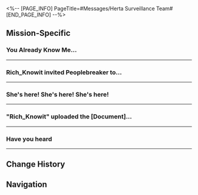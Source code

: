 <%-- [PAGE_INFO]
PageTitle=#Messages/Herta Surveillance Team#
[END_PAGE_INFO] --%>
{{Messages Infobox
|id           = 105
|image        = NPC Herta Surveillance Team Icon.png
|type         = Group
|participants = [[Bill Portcullis]]; [[Licenseless Space Driving]]; [[M-Robot]]; [[Peoplebreaker]]; [[Rich_Knowit]]; [[Trailblazer]]; [[You Already Know Me]]
|faction      = Herta Space Station
}}

==Mission-Specific==
===You Already Know Me...===
{{Messages
|start_condition = 
|text =
:{{DIcon|Warning}} You Already Know Me invited Take-Ultimate-To-The-Face to the group chat
:'''You Already Know Me:''' Ok, invited
:'''You Already Know Me:''' Spill
:'''Rich_Knowit:''' Looks like we're in for some juicy news
:{Choice} Oh?
:'''(Trailblazer):''' Got the deets?
:'''Rich_Knowit:''' Don't leak this from the chat
:'''Rich_Knowit:''' Ruan Mei's coming to the space station!
:{Choice} ...She's already here.
:'''(Trailblazer):''' ...Isn't she already here?
:'''(Trailblazer):''' You're getting slow with your gossip
:'''Rich_Knowit:''' You really are something
:'''Bill Portcullis:''' But we're still preparing for the welcome ceremony
:'''Rich_Knowit:''' Ruan Mei doesn't appreciate it
:'''Licenseless Space Driving:''' I heard she's a loner even among the geniuses
:'''Bill Portcullis:''' So all our work was for nothing?
:'''Bill Portcullis:''' Why didn't you give a heads-up ahead of time
:'''Licenseless Space Driving:''' Herta's also turned a blind eye to what she does
:'''Licenseless Space Driving:''' That's the "big shot" special treatment
:{Choice} It's okay
::'''(Trailblazer):''' It's okay. Other big shots will show up sooner or later
::'''Bill Portcullis:''' Hmm, I'll be waiting then
:{Choice} Stop working hard
::'''(Trailblazer):''' This is what you get when you work hard
::'''Bill Portcullis:''' You seem pretty enlightened
:'''Rich_Knowit:''' Apparently Miss Ruan Mei's personality isn't all that great
:'''Bill Portcullis:''' Word? Is there ever a genius who's normal?
:'''M-Robot:''' Screwllum seems pretty chill
:'''Bill Portcullis:''' Ok fine, I'll give you that
}}
----

===Rich_Knowit invited Peoplebreaker to...===
{{Messages
|start_condition = 
|text =
:{{DIcon|Warning}} Rich_Knowit invited Peoplebreaker to the group chat
:'''Rich_Knowit:''' Welcome, new friend
:'''Rich_Knowit:''' [[File:Sticker PPG 11 Dr. Ratio 01.png|80px]]
:'''You Already Know Me:''' What an honor to see you here
:'''Bill Portcullis:''' [[File:Sticker PPG 05 Wubbaboo 02.png|80px]]
:'''Bill Portcullis:''' Looks like my importance in this chat is now downgraded by 1.
:'''M-Robot:''' Looks like my importance in this chat is now downgraded by 1.
:{Choice} This chat feels like déjà vu
::'''(Trailblazer):''' Why do I have the feeling that I've seen this chat before?
::'''You Already Know Me:''' Fr
:{Choice} The ID here looks familiar
::'''(Trailblazer):''' Say... Your ID Rich_Knowit seems familiar... Are you perhaps related to Richard_Knowitall?
::'''Rich_Knowit:''' ...So you knew of the handle I used before that account got nuked. Looks like you're chronically online.
:'''Licenseless Space Driving:''' Ok ok, let's get back to the topic. How do we deal with the situation?
:'''Rich_Knowit:''' Accountability! Accountability must be held!
:{Choice} What's wrong?
::'''(Trailblazer):''' What's all the fuss about?
:{Choice} What accountability?
::'''(Trailblazer):''' What accountability?
:'''Bill Portcullis:''' So you still don't know?
:'''Bill Portcullis:''' {{tx|Video missing}}
:'''Rich_Knowit:''' Just look at this! They are walking all over us! Positively assaulting Madam Herta at this rate!
:'''M-Robot:''' Yeah, right. And the management of this space station is for real so crappy.
:'''Rich_Knowit:''' The Legion incident aside, how could they allow Madam Herta to be attacked on our own turf?
:'''Rich_Knowit:''' J&mdash;Just what is going on!?
:'''Licenseless Space Driving:''' *sighs* I really hate these imbecilic pests who sit in high places and do nothing.
:'''Peoplebreaker:''' But when all is said and done, after the Legion crisis, the space station has done a good job in revitalizing and rebuilding.
:'''M-Robot:''' You got a point.
:'''Rich_Knowit:''' Those are two different kettles of fish. Besides, they were never that competent to begin with?
:{Choice} That's more like it
::'''(Trailblazer):''' That's more like it!
::'''(Trailblazer):''' But isn't the main focus here Herta's safety?
:{Choice} Aren't you jumping ahead
::'''(Trailblazer):''' Aren't you jumping ahead...
::'''(Trailblazer):''' Isn't the main focus Herta's safety?
:{Choice} You're right!
::'''(Trailblazer):''' You're right!
::'''You Already Know Me:''' You think so too? Huh, interesting. Let's have a chat later... PRIVATELY
::'''(Trailblazer):''' No need... Isn't the main focus Herta's safety?
:'''Rich_Knowit:''' Let's not poke our noses into other people's business. Isn't that Asta's job?
:'''Rich_Knowit:''' Our job is to sit here and judge the quality of their work. As for HOW to get things done, that's for them to worry about!
:'''Peoplebreaker:''' You sure have some bizarre reasoning, but you're spitting facts here.
:'''Licenseless Space Driving:''' You're absolutely right bro! Rich_Knowit, you spoke my mind!
:{Choice} ...
:'''(Trailblazer):''' ...
:'''Rich_Knowit:''' Comrades, what is our goal?
:'''Licenseless Space Driving:''' To rid ourselves of all imbecilic pests!
:'''Rich_Knowit:''' Good. You passed
}}
----

===She's here! She's here! She's here!===
{{Messages
|start_condition = 
|text =
:'''Rich_Knowit:''' She's here! She's here! She's here!
:'''Licenseless Space Driving:''' Who?
:'''Rich_Knowit:''' The bigshot!
:'''Peoplebreaker:''' ?
:'''Bill Portcullis:''' OMG!
:'''Bill Portcullis:''' {{tx|Video missing}}
}}
----

==="Rich_Knowit" uploaded the [Document]...===
{{Messages
|start_condition = 
|text =
:{{DIcon|Warning}} "Rich_Knowit" uploaded the [Document] &mdash; Missing Researcher Profile
:'''Licenseless Space Driving:''' ?
:'''Peoplebreaker:''' ?
:'''Peoplebreaker:''' What on earth is this?
:'''Bill Portcullis:''' "The missing researchers are all opinion leaders on the space station's Dark Web..."
:'''Bill Portcullis:''' Holy moly, you know stuff that even the Security Department isn't aware of.
:'''Rich_Knowit:''' Ahem, I just got the file from next door.
:'''Peoplebreaker:''' It sounds far-fetched, but on the off chance that it's true...
:'''Licenseless Space Driving:''' I smell a conspiracy.
:'''Rich_Knowit:''' They staged the whole missing thing to get rid of dissenters.
:'''Rich_Knowit:''' Tsk, tsk, that's such a brilliant plot. Justice may come late, but it will be served. The management must step down!
:'''Licenseless Space Driving:''' The management must step down!
:'''Peoplebreaker:''' If that's really the case, doesn't it mean this chat group is in grave danger?
:'''Licenseless Space Driving:''' ...
:'''Bill Portcullis:''' ...
:'''Rich_Knowit:''' ?
}}
----

===Have you heard===
{{Messages
|start_condition = 
|text =
:'''Bill Portcullis:''' Have you heard
:'''Peoplebreaker:''' Hmm
:'''Peoplebreaker:''' Lead Research Asta was attacked too.
:'''M-Robot:''' That Duke Inferno
:'''M-Robot:''' Devious! Conniving!
:'''Peoplebreaker:''' Psyops on the masses have always been the most terrifying kind of attack
:'''Bill Portcullis:''' Indeed. It seems that the Annihilation Gang isn't just about mindless violence, as the rumors suggest.
:'''Bill Portcullis:''' If the Lead Researcher wasn't rescued at the end, we'd all be in deep, deep trouble
:'''Licenseless Space Driving:''' Not necessarily. Maybe she's the one who orchestrated it all
:'''Licenseless Space Driving:''' Masterminding this elaborate ruse by deliberately harming herself to earn some sympathy points
:'''M-Robot:''' That line of thought does have some merit...
:'''Peoplebreaker:''' Enough already. This is ridiculous.
:'''Peoplebreaker:''' Is that really worth it? All that hassle just to palliate a few keyboard warriors?
:'''M-Robot:''' True Dat!
:'''Bill Portcullis:''' Speaking of which, where's that very first rabble-rouser, Rich_Knowit
:'''Peoplebreaker:''' Oh, right. He was real righteous sounding when he invited me into the group
:'''Bill Portcullis:''' Let me see
:'''Bill Portcullis:''' Ugh, the guy left the group without making any noise...
}}
----

==Change History==
{{Change History|1.6}}

==Navigation==
{{Messages Navbox}}
